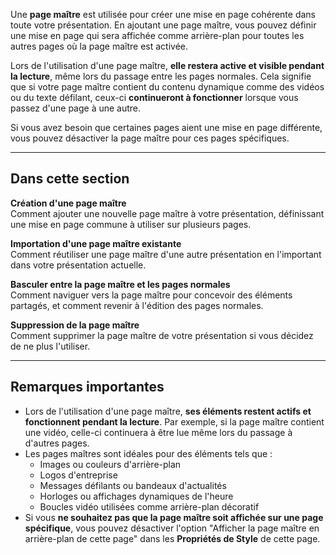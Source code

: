 Une **page maître** est utilisée pour créer une mise en page cohérente dans toute votre présentation. En ajoutant une page maître, vous pouvez définir une mise en page qui sera affichée comme arrière-plan pour toutes les autres pages où la page maître est activée.

Lors de l'utilisation d'une page maître, **elle restera active et visible pendant la lecture**, même lors du passage entre les pages normales. Cela signifie que si votre page maître contient du contenu dynamique comme des vidéos ou du texte défilant, ceux-ci **continueront à fonctionner** lorsque vous passez d'une page à une autre.

Si vous avez besoin que certaines pages aient une mise en page différente, vous pouvez désactiver la page maître pour ces pages spécifiques.

***

## Dans cette section

**Création d'une page maître**\
Comment ajouter une nouvelle page maître à votre présentation, définissant une mise en page commune à utiliser sur plusieurs pages.

**Importation d'une page maître existante**\
Comment réutiliser une page maître d'une autre présentation en l'important dans votre présentation actuelle.

**Basculer entre la page maître et les pages normales**\
Comment naviguer vers la page maître pour concevoir des éléments partagés, et comment revenir à l'édition des pages normales.

**Suppression de la page maître**\
Comment supprimer la page maître de votre présentation si vous décidez de ne plus l'utiliser.

***

## Remarques importantes

* Lors de l'utilisation d'une page maître, **ses éléments restent actifs et fonctionnent pendant la lecture**. Par exemple, si la page maître contient une vidéo, celle-ci continuera à être lue même lors du passage à d'autres pages.
* Les pages maîtres sont idéales pour des éléments tels que :
  * Images ou couleurs d'arrière-plan
  * Logos d'entreprise
  * Messages défilants ou bandeaux d'actualités
  * Horloges ou affichages dynamiques de l'heure
  * Boucles vidéo utilisées comme arrière-plan décoratif
* Si vous **ne souhaitez pas que la page maître soit affichée sur une page spécifique**, vous pouvez désactiver l'option "Afficher la page maître en arrière-plan de cette page" dans les **Propriétés de Style** de cette page.
